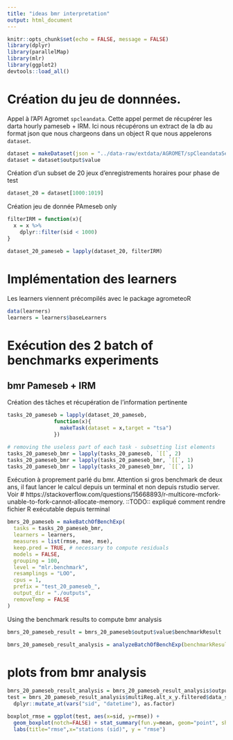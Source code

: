 ```yaml
---
title: "ideas bmr interpretation"
output: html_document
---
```


```r
knitr::opts_chunk$set(echo = FALSE, message = FALSE)
library(dplyr)
library(parallelMap)
library(mlr)
library(ggplot2)
devtools::load_all()
```


# Création du jeu de donnnées.

Appel à l'API Agromet `spcleandata`. Cette appel permet de récupérer les darta hourly pameseb + IRM.
Ici nous récupérons un extract de la db au format json que nous chargeons dans un object R que nous appelerons `dataset`.
```r

dataset = makeDataset(json = "../data-raw/extdata/AGROMET/spCleandataSensorstsaForallFm2016-01-01To2017-12-31.json", sensors = "tsa" )
dataset = dataset$output$value
```

Création d'un subset de 20 jeux d'enregistrements horaires pour phase de test
```r
dataset_20 = dataset[1000:1019]
```

Création jeu de donnée PAmeseb only
```r
filterIRM = function(x){
  x = x %>%
    dplyr::filter(sid < 1000)
}

dataset_20_pameseb = lapply(dataset_20, filterIRM)
```

# Implémentation des learners

Les learners viennent précompilés avec le package agrometeoR
```r
data(learners)
learners = learners$baseLearners
```


# Exécution des 2 batch of benchmarks experiments

## bmr Pameseb + IRM

Création des tâches et récupération de l'information pertinente
```r
tasks_20_pameseb = lapply(dataset_20_pameseb,
               function(x){
                 makeTask(dataset = x,target = "tsa")
               })

# removing the useless part of each task - subsetting list elements
tasks_20_pameseb_bmr = lapply(tasks_20_pameseb, `[[`, 2)
tasks_20_pameseb_bmr = lapply(tasks_20_pameseb_bmr, `[[`, 1)
tasks_20_pameseb_bmr = lapply(tasks_20_pameseb_bmr, `[[`, 1)
```

Exécution à proprement parlé du bmr. Attention si gros benchmark de deux ans, il faut lancer le calcul depuis un terminal et non depuis rstudio server. Voir # https://stackoverflow.com/questions/15668893/r-multicore-mcfork-unable-to-fork-cannot-allocate-memory.
::TODO:: expliqué comment rendre fichier R exécutable depuis terminal
```r
bmrs_20_pameseb = makeBatchOfBenchExp(
  tasks = tasks_20_pameseb_bmr,
  learners = learners,
  measures = list(rmse, mae, mse),
  keep.pred = TRUE, # necessary to compute residuals
  models = FALSE,
  grouping = 100,
  level = "mlr.benchmark",
  resamplings = "LOO",
  cpus = 1, 
  prefix = "test_20_pameseb_",
  output_dir = "./outputs",
  removeTemp = FALSE
)
```

Using the benchmark results to compute bmr analysis
```r
bmrs_20_pameseb_result = bmrs_20_pameseb$output$value$benchmarkResult

bmrs_20_pameseb_result_analysis = analyzeBatchOfBenchExp(benchmarkResult = bmrs_20_pameseb_result, tasks = tasks_20_pameseb)
```


# plots from bmr analysis
```r
bmrs_20_pameseb_result_analysis = bmrs_20_pameseb_result_analysis$output$value
test = bmrs_20_pameseb_result_analysis$multiReg.alt_x_y.filtered$data_summary %>%
  dplyr::mutate_at(vars("sid", "datetime"), as.factor)

boxplot_rmse = ggplot(test, aes(x=sid, y=rmse)) + 
  geom_boxplot(notch=FALSE) + stat_summary(fun.y=mean, geom="point", shape=23, size=2) +
  labs(title="rmse",x="stations (sid)", y = "rmse")
```






